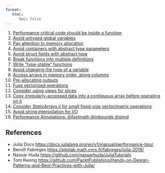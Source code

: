 ```yaml
---
format: 
   html:
      toc: false
---
```


 01. [Performance critical code should be inside a function](01-critical-code-inside-function.qmd)
 02. [Avoid untyped global variables](02-avoid-untyped-global-variable.qmd)
 03. [Pay attention to memory allocation](03-pay-attention-to-memory-allocation.qmd)
 04. [Avoid containers with abstract type parameters](04-avoid-containers-with-abstract-type.qmd)
 05. [Avoid struct fields with abstract type](05-avoid-struct-fields-with-abstract-type.qmd)
 06. [Break functions into multiple definitions](06-break-functions-into-multiple-definitions.qmd)
 07. [Write "type-stable" functions](07-write-type-stable-functions.qmd)
 08. [Avoid changing the type of a variable](08-avoid-changing-the-type-of-a-variable.qmd)
 09. [Access arrays in memory order, along columns](09-access-arrays-in-memory-order.qmd)
 10. [Pre-allocating outputs](10-preallocating-outputs.qmd)
 11. [Fuse vectorized operations](11-fused-vectorized-operations.qmd)
 12. [Consider using views for slices](12-consider-using-views-for-slices.qmd)
 13. [Copy irregularly-accessed data into a contiguous array before operating on it](13-copy-irregularly-accessed-data.qmd)
 14. [Consider StaticArrays.jl for small fixed-size vector/matrix operations](14-consider-static-arrays.qmd)
 15. [Avoid string interpolation for I/O](15-avoid-string-interpolation-for-io.qmd)
 16. [Performance Annotations: @fastmath @inbounds @simd](16-performance-annotations.qmd)


## References

- Julia Docs <https://docs.julialang.org/en/v1/manual/performance-tips/>
- Benoît Fabrèges <https://plmlab.math.cnrs.fr/fabreges/julia-2019/>
- Nassar Huda <https://github.com/nassarhuda/JuliaTutorials>
- Tom Kwong <https://github.com/PacktPublishing/Hands-on-Design-Patterns-and-Best-Practices-with-Julia/>
